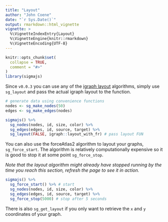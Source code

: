 ```yaml
---
title: "Layout"
author: "John Coene"
date: "`r Sys.Date()`"
output: rmarkdown::html_vignette
vignette: >
  %\VignetteIndexEntry{Layout}
  %\VignetteEngine{knitr::rmarkdown}
  %\VignetteEncoding{UTF-8}
---
```


```r
knitr::opts_chunk$set(
  collapse = TRUE,
  comment = "#>"
)
library(sigmajs)
```

Since `v0.0.3` you can use any of the [igraph layout](http://igraph.org/r/doc/layout_.html) algorithms, simply use `sg_layout` and pass the actual igraph layout to the function.

```r
# generate data using convenience functions
nodes <- sg_make_nodes(50)
edges <- sg_make_edges(nodes)

sigmajs() %>%
  sg_nodes(nodes, id, size, color) %>%
  sg_edges(edges, id, source, target) %>%
  sg_layout(FALSE, igraph::layout_with_fr) # pass layout FUN
```

You can also use the forceAtlas2 algorithm to layout your graphs, `sg_force_start`. The algorithm is relatively computationally expensive so it is good to stop it at some point `sg_force_stop`.

*Note that the layout algorithm might already have stopped running by the time you reach this section, refresh the page to see it in action.*

```r
sigmajs() %>%
  sg_force_start() %>% # start
  sg_nodes(nodes, id, size, color) %>%
  sg_edges(edges, id, source, target) %>%
  sg_force_stop(5000) # stop after 5 seconds
```

There is also  `sg_get_layout` if you only want to retrieve the `x` and `y` coordinates of your graph.

